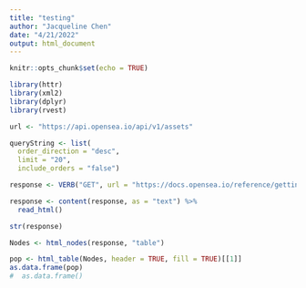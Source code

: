 ```yaml
---
title: "testing"
author: "Jacqueline Chen"
date: "4/21/2022"
output: html_document
---
```


```r
knitr::opts_chunk$set(echo = TRUE)
```

```r
library(httr)
library(xml2)
library(dplyr)
library(rvest)

url <- "https://api.opensea.io/api/v1/assets"

queryString <- list(
  order_direction = "desc",
  limit = "20",
  include_orders = "false")

response <- VERB("GET", url = "https://docs.opensea.io/reference/getting-assets", add_headers( X_API_KEY = '6dd0b79cbb934d72853ad157a14f78ca'), query = queryString, content_type("application/octet-stream"), accept("application/json"))

response <- content(response, as = "text") %>% 
  read_html() 

str(response)

Nodes <- html_nodes(response, "table")

pop <- html_table(Nodes, header = TRUE, fill = TRUE)[[1]]
as.data.frame(pop)
#  as.data.frame()
```

